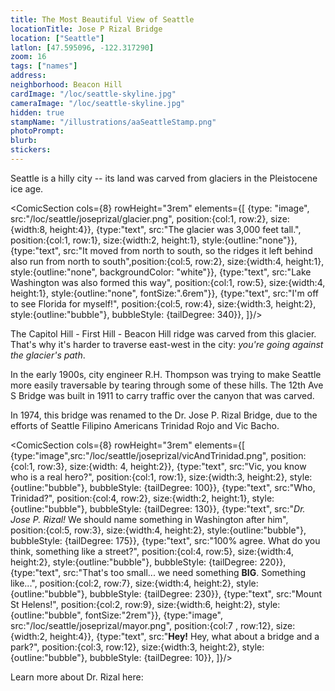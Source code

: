 ```yaml
---
title: The Most Beautiful View of Seattle
locationTitle: Jose P Rizal Bridge
location: ["Seattle"]
latlon: [47.595096, -122.317290]
zoom: 16
tags: ["names"]
address:
neighborhood: Beacon Hill
cardImage: "/loc/seattle-skyline.jpg"
cameraImage: "/loc/seattle-skyline.jpg"
hidden: true
stampName: "/illustrations/aaSeattleStamp.png"
photoPrompt:
blurb:
stickers:
---
```

Seattle is a hilly city -- its land was carved from glaciers in the
Pleistocene ice age.

<ComicSection cols={8} rowHeight="3rem" elements={[
  {type: "image", src:"/loc/seattle/joseprizal/glacier.png", position:{col:1, row:2}, size:{width:8, height:4}},
  {type:"text", src:"The glacier was 3,000 feet tall.", position:{col:1, row:1}, size:{width:2, height:1}, style:{outline:"none"}},
  {type:"text", src:"It moved from north to south, so the ridges it left behind also run from north to south",position:{col:5, row:2}, size:{width:4, height:1}, style:{outline:"none", backgroundColor: "white"}},
  {type:"text", src:"Lake Washington was also formed this way", position:{col:1, row:5}, size:{width:4, height:1}, style:{outline:"none", fontSize:".6rem"}},
  {type:"text", src:"I'm off to see Florida for myself!", position:{col:5, row:4}, size:{width:3, height:2}, style:{outline:"bubble"}, bubbleStyle: {tailDegree: 340}},
]}/>
  
The Capitol Hill - First Hill - Beacon Hill ridge was carved from this
glacier. That's why it's harder to traverse east-west in the city: *you're
going against the glacier's path*.

In the early 1900s, city engineer R.H. Thompson was trying to make Seattle
more easily traversable by tearing through some of these hills. The 12th Ave
S Bridge was built in 1911 to carry traffic over the canyon that was carved.

In 1974, this bridge was renamed to the Dr. Jose P. Rizal Bridge, due to the
efforts of Seattle Filipino Americans Trinidad Rojo and Vic Bacho.

<ComicSection cols={8} rowHeight="3rem" elements={[
  {type:"image",src:"/loc/seattle/joseprizal/vicAndTrinidad.png", position:{col:1, row:3}, size:{width: 4, height:2}},
  {type:"text", src:"Vic, you know who is a real hero?", position:{col:1, row:1}, size:{width:3, height:2}, style:{outline:"bubble"}, bubbleStyle: {tailDegree: 100}},
  {type:"text", src:"Who, Trinidad?", position:{col:4, row:2}, size:{width:2, height:1}, style:{outline:"bubble"}, bubbleStyle: {tailDegree: 130}},
  {type:"text", src:"*Dr. Jose P. Rizal!* We should name something in Washington after him", position:{col:5, row:3}, size:{width:4, height:2}, style:{outline:"bubble"}, bubbleStyle: {tailDegree: 175}},
  {type:"text", src:"100% agree. What do you think, something like a street?", position:{col:4, row:5}, size:{width:4, height:2}, style:{outline:"bubble"}, bubbleStyle: {tailDegree: 220}},
  {type:"text", src:"That's too small... we need something **BIG**. Something like...", position:{col:2, row:7}, size:{width:4, height:2}, style:{outline:"bubble"}, bubbleStyle: {tailDegree: 230}},
  {type:"text", src:"Mount St Helens!", position:{col:2, row:9}, size:{width:6, height:2}, style:{outline:"bubble", fontSize:"2rem"}},
  {type:"image", src:"/loc/seattle/joseprizal/mayor.png", position:{col:7 , row:12}, size:{width:2, height:4}},
  {type:"text", src:"**Hey!** Hey, what about a bridge and a park?", position:{col:3, row:12}, size:{width:3, height:2}, style:{outline:"bubble"}, bubbleStyle: {tailDegree: 10}},
]}/>

<LOCItem
  type="newspaper"
  linkOut="https://www.loc.gov/resource/sn88085780/1961-06-16/ed-1/?sp=1"
  image="/loc/joseprizal.jpg"
  caption="Page from the Filipino Forum, a newspaper for Seattle's Filipino community"/>

Learn more about Dr. Rizal here:

<BigLink link="https://blogs.loc.gov/law/2024/02/remembering-jose-rizal-filipino-revolutionary/" thumbnail="/loc/joseprizal.jpg" title="Remembering Jose Rizal Filipino Revolutionary"/>
